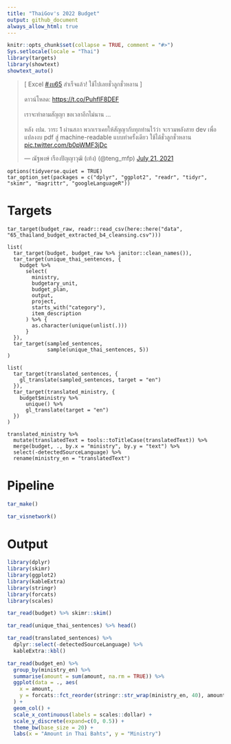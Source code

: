 ```yaml
---
title: "ThaiGov's 2022 Budget"
output: github_document
always_allow_html: true
---
```


```r
knitr::opts_chunk$set(collapse = TRUE, comment = "#>")
Sys.setlocale(locale = "Thai")
library(targets)
library(showtext)
showtext_auto()
```

<blockquote class="twitter-tweet"><p lang="th" dir="ltr">[ Excel <a href="https://twitter.com/hashtag/%E0%B8%87%E0%B8%9A65?src=hash&amp;ref_src=twsrc%5Etfw">#งบ65</a> สำเร็จแล้ว! ใช้ไปเลยชั่วลูกชั่วหลาน ]<br><br>ดาวน์โหลด: <a href="https://t.co/PuhflF8DEF">https://t.co/PuhflF8DEF</a><br><br>เราจะทำตามสัญญา ขอเวลาอีกไม่นาน ...<br><br>หลัง งปม. วาระ 1 ผ่านสภา พวกเราเคยให้สัญญากับทุกท่านไว้ว่า จะรวมพลังสาย dev เพื่อแปลงงบ pdf สู่ machine-readable แบบทำครั้งเดียว ใช้ได้ชั่วลูกชั่วหลาน <a href="https://t.co/b0pWMF3jDc">pic.twitter.com/b0pWMF3jDc</a></p>&mdash; ณัฐพงษ์ เรืองปัญญาวุฒิ (เท้ง) (@teng_mfp) <a href="https://twitter.com/teng_mfp/status/1417872910383865859?ref_src=twsrc%5Etfw">July 21, 2021</a></blockquote> <script async src="https://platform.twitter.com/widgets.js" charset="utf-8"></script> 

```targets
options(tidyverse.quiet = TRUE)
tar_option_set(packages = c("dplyr", "ggplot2", "readr", "tidyr", "skimr", "magrittr", "googleLanguageR"))
```

# Targets

```targets
tar_target(budget_raw, readr::read_csv(here::here("data", "65_thailand_budget_extracted_b4_cleansing.csv")))
```

```targets
list(
  tar_target(budget, budget_raw %>% janitor::clean_names()),
  tar_target(unique_thai_sentences, {
    budget %>%
      select(
        ministry,
        budgetary_unit,
        budget_plan,
        output,
        project,
        starts_with("category"),
        item_description
      ) %>% {
        as.character(unique(unlist(.)))
      }
  }),
  tar_target(sampled_sentences,
             sample(unique_thai_sentences, 5))
)
```

```targets
list(
  tar_target(translated_sentences, {
    gl_translate(sampled_sentences, target = "en")
  }),
  tar_target(translated_ministry, {
    budget$ministry %>% 
      unique() %>%
      gl_translate(target = "en")
  })
)
```

```targets
translated_ministry %>%
  mutate(translatedText = tools::toTitleCase(translatedText)) %>%
  merge(budget, ., by.x = "ministry", by.y = "text") %>%
  select(-detectedSourceLanguage) %>%
  rename(ministry_en = "translatedText")
```


# Pipeline

```r
tar_make()
```

```r
tar_visnetwork()
```

# Output

```r
library(dplyr)
library(skimr)
library(ggplot2)
library(kableExtra)
library(stringr)
library(forcats)
library(scales)
```

```r
tar_read(budget) %>% skimr::skim()
```

```r
tar_read(unique_thai_sentences) %>% head()
```

```r
tar_read(translated_sentences) %>% 
  dplyr::select(-detectedSourceLanguage) %>%
  kableExtra::kbl()
```

```r
tar_read(budget_en) %>%
  group_by(ministry_en) %>%
  summarise(amount = sum(amount, na.rm = TRUE)) %>%
  ggplot(data = ., aes(
    x = amount, 
    y = forcats::fct_reorder(stringr::str_wrap(ministry_en, 40), amount))
  ) +
  geom_col() +
  scale_x_continuous(labels = scales::dollar) +
  scale_y_discrete(expand=c(0, 0.5)) +
  theme_bw(base_size = 20) +
  labs(x = "Amount in Thai Bahts", y = "Ministry")
```

